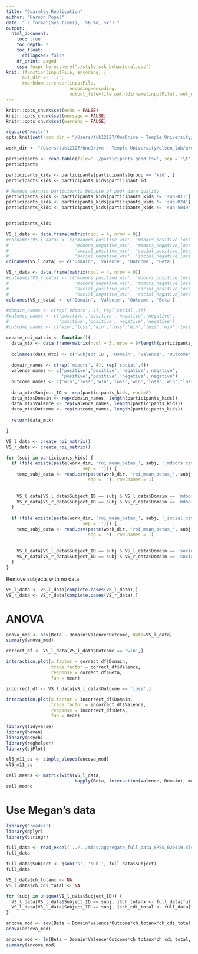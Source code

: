 ```yaml
---
title: "Quarmley Replication"
author: "Haroon Popal"
date: "`r format(Sys.time(), '%B %d, %Y')`"
output: 
  html_document:
    toc: true
    toc_depth: 2
    toc_float: 
      collapsed: false
    df_print: paged
    css: !expr here::here("./style_srk_behavioral.css")
knit: (function(inputFile, encoding) { 
      out_dir <- './';
      rmarkdown::render(inputFile,
                        encoding=encoding, 
                        output_file=file.path(dirname(inputFile), out_dir, 'srk_imaging_summary.html')) })
---
```


```r
knitr::opts_chunk$set(echo = FALSE)
knitr::opts_chunk$set(message = FALSE)
knitr::opts_chunk$set(warning = FALSE)

require("knitr")
opts_knit$set(root.dir = "/Users/tuk12127/OneDrive - Temple University/olson_lab/projects/social_doors/derivatives/quarmley_replication/")
```


```r
work_dir <- "/Users/tuk12127/OneDrive - Temple University/olson_lab/projects/social_doors/derivatives/quarmley_replication/"
```



```r
participants <- read.table(file='../participants_good.tsv', sep = '\t', header = TRUE)
participants
```


```r
participants_kids <- participants[participants$group == 'kid', ]
participants_kids <- participants_kids$participant_id

# Remove certain participants because of poor data quality
participants_kids <- participants_kids[participants_kids != 'sub-011']
participants_kids <- participants_kids[participants_kids != 'sub-024']
participants_kids <- participants_kids[participants_kids != 'sub-5049']


participants_kids
```


```r
VS_l_data <- data.frame(matrix(ncol = 4, nrow = 0))
#colnames(VS_l_data) <- c('mdoors_positive_win', 'mdoors_positive_loss', 
#                         'mdoors_negative_win', 'mdoors_negative_loss',
#                         'social_positive_win', 'social_positive_loss', 
#                         'social_negative_win', 'social_negative_loss')
colnames(VS_l_data) <- c('Domain', 'Valence', 'Outcome', 'Beta')

VS_r_data <- data.frame(matrix(ncol = 4, nrow = 0))
#colnames(VS_r_data) <- c('mdoors_positive_win', 'mdoors_positive_loss', 
#                         'mdoors_negative_win', 'mdoors_negative_loss',
#                         'social_positive_win', 'social_positive_loss', 
#                         'social_negative_win', 'social_negative_loss')
colnames(VS_r_data) <- c('Domain', 'Valence', 'Outcome', 'Beta')

```


```r
#domain_names <- c(rep('mdoors', 4), rep('social',4))
#valence_names <- c('positive','positive','negative','negative',
#                   'positive','positive','negative','negative')
#outcome_names <- c('win','loss','win','loss','win','loss','win','loss')

create_roi_matrix <- function(){
  data_mtx <- data.frame(matrix(ncol = 5, nrow = 8*length(participants_kids)))
  
  colnames(data_mtx) <- c('Subject_ID', 'Domain', 'Valence', 'Outcome', 'Beta')
  
  domain_names <- c(rep('mdoors', 4), rep('social',4))
  valence_names <- c('positive','positive','negative','negative',
                     'positive','positive','negative','negative')
  outcome_names <- c('win','loss','win','loss','win','loss','win','loss')
  
  data_mtx$Subject_ID <- rep(participants_kids, each=8)
  data_mtx$Domain <- rep(domain_names, length(participants_kids))
  data_mtx$Valence <- rep(valence_names, length(participants_kids))
  data_mtx$Outcome <- rep(outcome_names, length(participants_kids))
  
  return(data_mtx)

}
```



```r
VS_l_data <- create_roi_matrix()
VS_r_data <- create_roi_matrix()

for (subj in participants_kids) {
  if (file.exists(paste(work_dir, 'roi_mean_betas_', subj, '_mdoors.csv',
                             sep = ''))) {
    temp_subj_data <- read.csv(paste(work_dir, 'roi_mean_betas_', subj, '_mdoors.csv',
                               sep = ''), row.names = 1)
    
    
    VS_l_data[VS_l_data$Subject_ID == subj & VS_l_data$Domain == 'mdoors','Beta'] <- temp_subj_data$VS_L
    VS_r_data[VS_r_data$Subject_ID == subj & VS_r_data$Domain == 'mdoors','Beta'] <- temp_subj_data$VS_R
  }
  
  if (file.exists(paste(work_dir, 'roi_mean_betas_', subj, '_social.csv',
                             sep = ''))) {
    temp_subj_data <- read.csv(paste(work_dir, 'roi_mean_betas_', subj, '_social.csv',
                               sep = ''), row.names = 1)
    
    
    VS_l_data[VS_l_data$Subject_ID == subj & VS_l_data$Domain == 'social','Beta'] <- temp_subj_data$VS_L
    VS_r_data[VS_r_data$Subject_ID == subj & VS_r_data$Domain == 'social','Beta'] <- temp_subj_data$VS_R
  }
}
```


Remove subjects with no data
```r
VS_l_data <- VS_l_data[complete.cases(VS_l_data),]
VS_r_data <- VS_r_data[complete.cases(VS_r_data),]
```




# ANOVA

```r
anova_mod <- aov(Beta ~ Domain*Valence*Outcome, data=VS_l_data)
summary(anova_mod)
```


```r
correct_df <- VS_l_data[VS_l_data$Outcome == 'win',]

interaction.plot(x.factor = correct_df$Domain,
                 trace.factor = correct_df$Valence,
                 response = correct_df$Beta,
                 fun = mean)
```

```r
incorrect_df <- VS_l_data[VS_l_data$Outcome == 'loss',]

interaction.plot(x.factor = incorrect_df$Domain,
                 trace.factor = incorrect_df$Valence,
                 response = incorrect_df$Beta,
                 fun = mean)
```


```r
library(tidyverse)
library(haven)
library(psych)
library(reghelper)
library(sjPlot)
```


```r
cl5_m11_ss <- simple_slopes(ancova_mod)
cl5_m11_ss
```



```r
cell.means <- matrix(with(VS_l_data,
                          tapply(Beta, interaction(Valence, Domain), mean)))
cell.means
```







# Use Megan's data
```r
library('readxl')
library(dplyr)
library(stringr)
```


```r
full_data <- read_excel('../../misc/aggregate_full_data_SPSS_020419.xlsx')
full_data
```





```r
full_data$Subject <- gsub('s', 'sub-', full_data$Subject)
full_data
```


```r
VS_l_data$ch_totanx <- NA
VS_l_data$ch_cdi_total <- NA

for (subj in unique(VS_l_data$Subject_ID)) {
  VS_l_data[VS_l_data$Subject_ID == subj, ]$ch_totanx <- full_data[full_data$Subject == subj,]$ch_totanx
  VS_l_data[VS_l_data$Subject_ID == subj, ]$ch_cdi_total <- full_data[full_data$Subject == subj,]$ch_cdi_total
}
```


```r
ancova_mod <- aov(Beta ~ Domain*Valence*Outcome*ch_totanx*ch_cdi_total, data=VS_l_data)
anova(ancova_mod)
```


```r
ancova_mod <- lm(Beta ~ Domain*Valence*Outcome*ch_totanx*ch_cdi_total, data=VS_l_data)
summary(ancova_mod)
```






